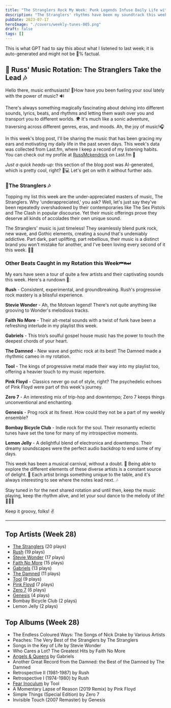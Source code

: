 ```yaml
---
title: "The Stranglers Rock My Week: Punk Legends Infuse Daily Life with Gritty Rhythms"
description: "The Stranglers' rhythms have been my soundtrack this week, according to LastFM data. Their unique sound has woven a vibrant tapestry of rock n' roll into my daily life."
pubDate: 2023-07-17
heroImage: "./covers/weekly-tunes-005.png"
draft: false
tags: []
---
```


<NoteCallout title="Note">
This is what GPT had to say this about what I listened to last week; it is auto-generated and might not be 💯% factual.
</NoteCallout>

## 🎵 Russ' Music Rotation: The Stranglers Take the Lead 🎶

Hello there, music enthusiasts! 🕺How have you been fueling your soul lately with the power of music? 🔊

There's always something magically fascinating about delving into different sounds, lyrics, beats, and rhythms and letting them wash over you and transport you to different worlds. 🌍 It's much like a sonic adventure, traversing across different genres, eras, and moods. Ah, the joy of music!🎧

In this week's blog post, I'll be sharing the music that has been gracing my ears and motivating my daily life in the past seven days. This week's data was collected from Last.fm, where I keep a record of my listening habits. You can check out my profile at [RussMckendrick](https://www.last.fm/user/RussMckendrick) on Last.fm 🎵

_Just a quick heads-up:_ this section of the blog post was AI-generated, which is pretty cool, right? 🤖💻 Let's get on with it without further ado.

### 🥇**The Stranglers** 🎶

Topping my list this week are the under-appreciated masters of music, The Stranglers. Why 'underappreciated,' you ask? Well, let's just say they've been repeatedly overshadowed by their contemporaries like The Sex Pistols and The Clash in popular discourse. Yet their music offerings prove they deserve all kinds of accolades their own unique sound.

The Stranglers' music is just timeless! They seamlessly blend punk rock, new wave, and Gothic elements, creating a sound that's undeniably addictive. Part dark, part uplifting, part rebellious, their music is a distinct brand you won't mistake for another, and I've been loving every second of it this week. 🖤🤘

### Other Beats Caught in my Rotation this Week⏮⏸⏭

My ears have seen a tour of quite a few artists and their captivating sounds this week. Here's a rundown 📝:

**Rush** - Consistent, experimental, and groundbreaking. Rush's progressive rock mastery is a blissful experience.

**Stevie Wonder** - Ah, the Motown legend! There's not quite anything like grooving to Wonder's melodious tracks.

**Faith No More** - Their alt-metal sounds with a twist of funk have been a refreshing interlude in my playlist this week.

**Gabriels** - This trio’s soulful gospel house music has the power to touch the deepest chords of your heart.

**The Damned** - New wave and gothic rock at its best! The Damned made a rhythmic cameo in my rotation.

**Tool** - The kings of progressive metal made their way into my playlist too, offering a heavier touch to my music repertoire. 

**Pink Floyd** - Classics never go out of style, right? The psychedelic echoes of Pink Floyd were part of this week's journey.

**Zero 7** - An interesting mix of trip-hop and downtempo; Zero 7 keeps things unconventional and enchanting.

**Genesis** - Prog rock at its finest. How could they not be a part of my weekly ensemble?

**Bombay Bicycle Club** - Indie rock for the soul. Their resonantly eclectic tunes have set the tone for many of my introspective moments.

**Lemon Jelly** - A delightful blend of electronica and downtempo. Their dreamy soundscapes were the perfect audio backdrop to end some of my days.

This week has been a musical carnival, without a doubt. 🎪 Being able to explore the different elements of these diverse artists is a constant source of delight. 🎵 Each artist brings something unique to the table, and it's always interesting to see where the notes lead next. 🎶

Stay tuned in for the next shared rotation and until then, keep the music playing, keep the rhythm alive, and let your soul dance to the melody of life! 💃🎵🕺

Keep it groovy, folks! ✌️


---

## Top Artists (Week 28)

- [The Stranglers](https://www.russ.fm/artist/the-stranglers/) (20 plays)
- [Rush](https://www.russ.fm/artist/rush/) (19 plays)
- [Stevie Wonder](https://www.russ.fm/artist/stevie-wonder/) (17 plays)
- [Faith No More](https://www.russ.fm/artist/faith-no-more/) (15 plays)
- [Gabriels](https://www.russ.fm/artist/gabriels/) (13 plays)
- [The Damned](https://www.russ.fm/artist/the-damned/) (11 plays)
- [Tool](https://www.russ.fm/artist/tool/) (9 plays)
- [Pink Floyd](https://www.russ.fm/artist/pink-floyd/) (7 plays)
- [Zero 7](https://www.russ.fm/artist/zero-7/) (6 plays)
- [Genesis](https://www.russ.fm/artist/genesis/) (4 plays)
- Bombay Bicycle Club (2 plays)
- Lemon Jelly (2 plays)

## Top Albums (Week 28)

- The Endless Coloured Ways: The Songs of Nick Drake by Various Artists
- Peaches: The Very Best of the Stranglers by The Stranglers
- Songs in the Key of Life by Stevie Wonder
- Who Cares a Lot? The Greatest Hits by Faith No More
- [Angels & Queens](https://www.russ.fm/albums/angels-queens-27577632/) by Gabriels
- Another Great Record from the Damned: the Best of the Damned by The Damned
- Retrospective II (1981-1987) by Rush
- Retrospective I (1974-1980) by Rush
- [Fear Inoculum](https://www.russ.fm/albums/fear-inoculum-22253038/) by Tool
- A Momentary Lapse of Reason (2019 Remix) by Pink Floyd
- Simple Things (Special Edition) by Zero 7
- Invisible Touch (2007 Remaster) by Genesis
